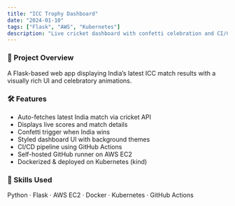 ```yaml
---
title: "ICC Trophy Dashboard"
date: "2024-01-10"
tags: ["Flask", "AWS", "Kubernetes"]
description: "Live cricket dashboard with confetti celebration and CI/CD pipeline on AWS."
---
```


### 🏏 Project Overview

A Flask-based web app displaying India’s latest ICC match results with a visually rich UI and celebratory animations.

### 🛠️ Features
- Auto-fetches latest India match via cricket API
- Displays live scores and match details
- Confetti trigger when India wins
- Styled dashboard UI with background themes
- CI/CD pipeline using GitHub Actions
- Self-hosted GitHub runner on AWS EC2
- Dockerized & deployed on Kubernetes (kind)

### 🚀 Skills Used
Python · Flask · AWS EC2 · Docker · Kubernetes · GitHub Actions